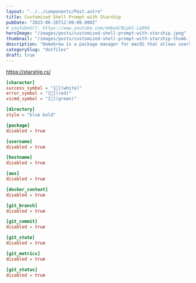 ```yaml
---
layout: "../../components/Post.astro"
title: Customized Shell Prompt with Starship
pubDate: "2023-06-26T12:00:00.000Z"
# youtubeUrl: https://www.youtube.com/embed/BLp61-Lq0kQ
heroImage: "/images/posts/customized-shell-prompt-with-starship.jpeg"
thumbnail: "/images/posts/customized-shell-prompt-with-starship-thumb.jpeg"
description: "Homebrew is a package manager for macOS that allows users to easily install and manage packages and libraries."
categorySlug: "dotfiles"
draft: true
---
```


https://starship.rs/

```toml
[character]
success_symbol = "[](white)"
error_symbol = "[](red)"
vicmd_symbol = "[](green)"

[directory]
style = "blue bold"

[package]
disabled = true

[username]
disabled = true

[hostname]
disabled = true

[aws]
disabled = true

[docker_context]
disabled = true

[git_branch]
disabled = true

[git_commit]
disabled = true

[git_state]
disabled = true

[git_metrics]
disabled = true

[git_status]
disabled = true
```
